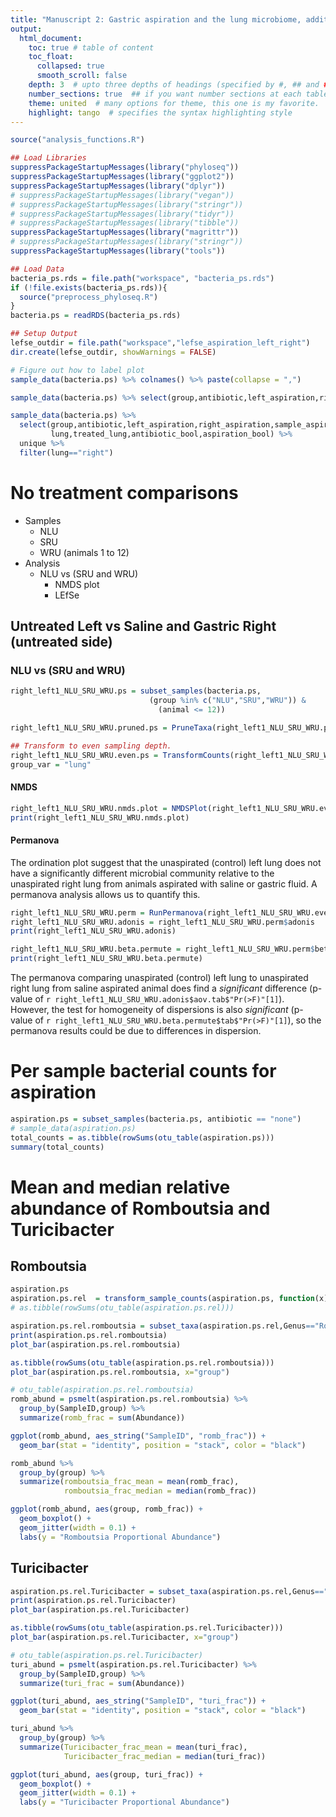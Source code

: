 ```yaml
---
title: "Manuscript 2: Gastric aspiration and the lung microbiome, additional analyses"
output: 
  html_document:
    toc: true # table of content 
    toc_float:
      collapsed: true
      smooth_scroll: false
    depth: 3  # upto three depths of headings (specified by #, ## and ###)
    number_sections: true  ## if you want number sections at each table header
    theme: united  # many options for theme, this one is my favorite.
    highlight: tango  # specifies the syntax highlighting style
---
```


<!---
From commandline run with the following:
Rscript -e "library(knitr); rmarkdown::render('aspiration_analysis_right_and_left_lungs.Rmd')"
-->

```r

source("analysis_functions.R")

## Load Libraries
suppressPackageStartupMessages(library("phyloseq"))
suppressPackageStartupMessages(library("ggplot2"))
suppressPackageStartupMessages(library("dplyr"))
# suppressPackageStartupMessages(library("vegan"))
# suppressPackageStartupMessages(library("stringr"))
# suppressPackageStartupMessages(library("tidyr"))
# suppressPackageStartupMessages(library("tibble"))
suppressPackageStartupMessages(library("magrittr"))
# suppressPackageStartupMessages(library("stringr"))
suppressPackageStartupMessages(library("tools"))

## Load Data
bacteria_ps.rds = file.path("workspace", "bacteria_ps.rds")
if (!file.exists(bacteria_ps.rds)){
  source("preprocess_phyloseq.R")
}
bacteria.ps = readRDS(bacteria_ps.rds)

## Setup Output
lefse_outdir = file.path("workspace","lefse_aspiration_left_right")
dir.create(lefse_outdir, showWarnings = FALSE)
```

```r
# Figure out how to label plot
sample_data(bacteria.ps) %>% colnames() %>% paste(collapse = ",")

sample_data(bacteria.ps) %>% select(group,antibiotic,left_aspiration,right_aspiration,sample_aspiration,lung,treated_lung,antibiotic_bool,aspiration_bool) %>% unique

sample_data(bacteria.ps) %>% 
  select(group,antibiotic,left_aspiration,right_aspiration,sample_aspiration,
         lung,treated_lung,antibiotic_bool,aspiration_bool) %>% 
  unique %>%
  filter(lung=="right")
```

# No treatment comparisons
* Samples
    + NLU
    + SRU
    + WRU (animals 1 to 12)
* Analysis
    + NLU vs (SRU and WRU)
        + NMDS plot
        + LEfSe

## Untreated Left vs Saline and Gastric Right (untreated side)
### NLU vs (SRU and WRU)
```r
right_left1_NLU_SRU_WRU.ps = subset_samples(bacteria.ps,
                               (group %in% c("NLU","SRU","WRU")) &
                                 (animal <= 12))

right_left1_NLU_SRU_WRU.pruned.ps = PruneTaxa(right_left1_NLU_SRU_WRU.ps)

## Transform to even sampling depth.
right_left1_NLU_SRU_WRU.even.ps = TransformCounts(right_left1_NLU_SRU_WRU.pruned.ps)
group_var = "lung"
```

#### NMDS
```r
right_left1_NLU_SRU_WRU.nmds.plot = NMDSPlot(right_left1_NLU_SRU_WRU.even.ps, grouping = group_var)
print(right_left1_NLU_SRU_WRU.nmds.plot)
```

#### Permanova
The ordination plot suggest that the unaspirated (control) left lung does not have a significantly different microbial community relative to the unaspirated right lung from animals aspirated with saline or gastric fluid. A permanova analysis allows us to quantify this. 

```r
right_left1_NLU_SRU_WRU.perm = RunPermanova(right_left1_NLU_SRU_WRU.even.ps, group_var)
right_left1_NLU_SRU_WRU.adonis = right_left1_NLU_SRU_WRU.perm$adonis
print(right_left1_NLU_SRU_WRU.adonis)

right_left1_NLU_SRU_WRU.beta.permute = right_left1_NLU_SRU_WRU.perm$beta
print(right_left1_NLU_SRU_WRU.beta.permute)
```

The permanova comparing unaspirated (control) left lung to unaspirated right lung from saline aspirated animal does find a *significant* difference (p-value of `r right_left1_NLU_SRU_WRU.adonis$aov.tab$"Pr(>F)"[1]`). 
However, the test for homogeneity of dispersions is also *significant* (p-value of
`r right_left1_NLU_SRU_WRU.beta.permute$tab$"Pr(>F)"[1]`), so the permanova results could be due to differences in dispersion.

# Per sample bacterial counts for aspiration
```r
aspiration.ps = subset_samples(bacteria.ps, antibiotic == "none")
# sample_data(aspiration.ps)
total_counts = as.tibble(rowSums(otu_table(aspiration.ps)))
summary(total_counts)
```
# Mean and median relative abundance of Romboutsia and Turicibacter
## Romboutsia

```r
aspiration.ps
aspiration.ps.rel  = transform_sample_counts(aspiration.ps, function(x) x / sum(x) )
# as.tibble(rowSums(otu_table(aspiration.ps.rel)))

aspiration.ps.rel.romboutsia = subset_taxa(aspiration.ps.rel,Genus=="Romboutsia")
print(aspiration.ps.rel.romboutsia)
plot_bar(aspiration.ps.rel.romboutsia)
```

```r
as.tibble(rowSums(otu_table(aspiration.ps.rel.romboutsia)))
plot_bar(aspiration.ps.rel.romboutsia, x="group")

# otu_table(aspiration.ps.rel.romboutsia)
romb_abund = psmelt(aspiration.ps.rel.romboutsia) %>% 
  group_by(SampleID,group) %>%
  summarize(romb_frac = sum(Abundance))

ggplot(romb_abund, aes_string("SampleID", "romb_frac")) +
  geom_bar(stat = "identity", position = "stack", color = "black")
```

```r
romb_abund %>% 
  group_by(group) %>%
  summarize(romboutsia_frac_mean = mean(romb_frac),
            romboutsia_frac_median = median(romb_frac))
```

```r
ggplot(romb_abund, aes(group, romb_frac)) +
  geom_boxplot() + 
  geom_jitter(width = 0.1) +
  labs(y = "Romboutsia Proportional Abundance")
```


## Turicibacter

```r
aspiration.ps.rel.Turicibacter = subset_taxa(aspiration.ps.rel,Genus=="Turicibacter")
print(aspiration.ps.rel.Turicibacter)
plot_bar(aspiration.ps.rel.Turicibacter)
```

```r
as.tibble(rowSums(otu_table(aspiration.ps.rel.Turicibacter)))
plot_bar(aspiration.ps.rel.Turicibacter, x="group")

# otu_table(aspiration.ps.rel.Turicibacter)
turi_abund = psmelt(aspiration.ps.rel.Turicibacter) %>% 
  group_by(SampleID,group) %>%
  summarize(turi_frac = sum(Abundance))

ggplot(turi_abund, aes_string("SampleID", "turi_frac")) +
  geom_bar(stat = "identity", position = "stack", color = "black")
```

```r
turi_abund %>% 
  group_by(group) %>%
  summarize(Turicibacter_frac_mean = mean(turi_frac),
            Turicibacter_frac_median = median(turi_frac))
```

```r
ggplot(turi_abund, aes(group, turi_frac)) +
  geom_boxplot() + 
  geom_jitter(width = 0.1) +
  labs(y = "Turicibacter Proportional Abundance")
```

